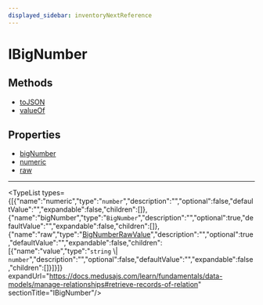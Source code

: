 ```yaml
---
displayed_sidebar: inventoryNextReference
---
```



# IBigNumber

## Methods

- [toJSON](../../IBigNumber/methods/inventory_next.IBigNumber.toJSON/page.mdx)
- [valueOf](../../IBigNumber/methods/inventory_next.IBigNumber.valueOf/page.mdx)

## Properties

- [bigNumber](page.mdx#bignumber)
- [numeric](page.mdx#numeric)
- [raw](page.mdx#raw)

___

<TypeList types={[{"name":"numeric","type":"`number`","description":"","optional":false,"defaultValue":"","expandable":false,"children":[]},{"name":"bigNumber","type":"`BigNumber`","description":"","optional":true,"defaultValue":"","expandable":false,"children":[]},{"name":"raw","type":"[BigNumberRawValue](../../types/inventory_next.BigNumberRawValue/page.mdx)","description":"","optional":true,"defaultValue":"","expandable":false,"children":[{"name":"value","type":"`string` \\| `number`","description":"","optional":false,"defaultValue":"","expandable":false,"children":[]}]}]} expandUrl="https://docs.medusajs.com/learn/fundamentals/data-models/manage-relationships#retrieve-records-of-relation" sectionTitle="IBigNumber"/>
